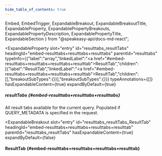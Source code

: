 ```yaml
---
hide_table_of_contents: true
---
```

  Embed,
  EmbedTrigger,
  ExpandableBreakout,
  ExpandableBreakoutTitle,
  ExpandableProperty,
  ExpandablePropertyBreakouts,
  ExpandablePropertyDescription,
  ExpandablePropertyTitle,
  ExpandableSection
} from "@speakeasy-api/docs-md-react";

<ExpandableSection>

<ExpandableProperty
  slot="entry"
  id="resulttabs_resultTabs"
  headingId="embed-resulttabs+resulttabs+resulttabs"
  parentId="resulttabs"
  typeInfo={{"label":"array","linkedLabel":"<a href=\"#embed-resulttabs+resulttabs+resulttabs+resulttab\">ResultTab</a>","children":[{"label":"ResultTab","linkedLabel":"<a href=\"#embed-resulttabs+resulttabs+resulttabs+resulttab\">ResultTab</a>","children":[],"breakoutSubTypes":{}}],"breakoutSubTypes":{}}}
  typeAnnotations={[]}
  hasExpandableContent={true}
  expandByDefault={true}
>

<ExpandablePropertyTitle slot="title">

##### resultTabs \{#embed-resulttabs+resulttabs+resulttabs\}

</ExpandablePropertyTitle>

<ExpandablePropertyDescription slot="description">

All result tabs available for the current query. Populated if QUERY_METADATA is specified in the request.

</ExpandablePropertyDescription>

<ExpandablePropertyBreakouts slot="breakouts">

<ExpandableBreakout
  slot="entry"
  id="resulttabs_resultTabs_ResultTab"
  headingId="embed-resulttabs+resulttabs+resulttabs+resulttab"
  parentId="resulttabs_resultTabs"
  hasExpandableContent={true}
  expandByDefault={false}
>

<ExpandableBreakoutTitle slot="title">

#### ResultTab \{#embed-resulttabs+resulttabs+resulttabs+resulttab\}

</ExpandableBreakoutTitle>

<Embed slot="embed">

<EmbedTrigger slot="trigger" embedTitle="ResultTab" triggerText="View ResultTab details">

<Embedresulttab />

</EmbedTrigger>

</Embed>

</ExpandableBreakout>

</ExpandablePropertyBreakouts>

</ExpandableProperty>

</ExpandableSection>